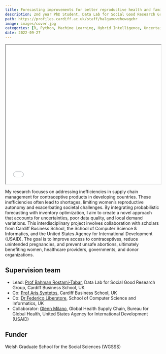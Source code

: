 ```yaml
---
title: Forecasting improvements for better reproductive health and family planning operations in global health supply chains
description: 2nd year PhD Student, Data Lab for Social Good Research Group, Cardiff Business School, UK
path: https://profiles.cardiff.ac.uk/staff/halgamuwehewagehr
image: images/cover.jpg
categories: [R, Python, Machine Learning, Hybrid Intelligence, Uncertainity, Social Good]
date: 2022-09-27
---
```


<iframe src="HC_poster.pdf" width="100%" height="450"></iframe>

My research focuses on addressing inefficiencies in supply chain management for contraceptive products in developing countries. These inefficiencies often lead to shortages, limiting women's reproductive autonomy and exacerbating societal challenges. By integrating probabilistic forecasting with inventory optimization, I aim to create a novel approach that accounts for uncertainties, poor data quality, and local demand variations. This interdisciplinary project involves collaboration with scholars from Cardiff Business School, the School of Computer Science & Informatics, and the United States Agency for International Development (USAID). The goal is to improve access to contraceptives, reduce unintended pregnancies, and prevent unsafe abortions, ultimately benefiting women, healthcare providers, governments, and donor organizations.

## Supervision team

- Lead: [Prof Bahman Rostami-Tabar](https://profiles.cardiff.ac.uk/staff/rostami-tabarb), Data Lab for Social Good Research Group, Cardiff Business School, UK
- Co: [Prof Aris Syntetos](https://www.cardiff.ac.uk/people/view/598321-syntetos-aris), Cardiff Business School, UK
- Co: [Dr Federico Liberatore](https://www.cardiff.ac.uk/people/view/1721244-liberatore-federico), School of Computer Science and Informatics, UK
- Collaborator: [Glenn Milano](https://www.linkedin.com/in/milano-glenn/), Global Health Supply Chain, Bureau for Global Health, United States Agency for International Development (USAID)

## Funder

Welsh Graduate School for the Social Sciences (WGSSS)
